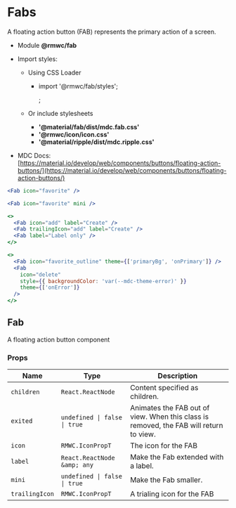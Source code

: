 # Fabs

A floating action button (FAB) represents the primary action of a screen.

- Module **@rmwc/fab**
- Import styles:

  - Using CSS Loader

    - import '@rmwc/fab/styles';

      ;

  - Or include stylesheets
    - **'@material/fab/dist/mdc.fab.css'**
    - **'@rmwc/icon/icon.css'**
    - **'@material/ripple/dist/mdc.ripple.css'**

- MDC Docs: [https://material.io/develop/web/components/buttons/floating-action-buttons/](https://material.io/develop/web/components/buttons/floating-action-buttons/)

```jsx live
<Fab icon="favorite" />
```

```jsx live
<Fab icon="favorite" mini />
```

```jsx live
<>
  <Fab icon="add" label="Create" />
  <Fab trailingIcon="add" label="Create" />
  <Fab label="Label only" />
</>
```

```jsx live
<>
  <Fab icon="favorite_outline" theme={['primaryBg', 'onPrimary']} />
  <Fab
    icon="delete"
    style={{ backgroundColor: 'var(--mdc-theme-error)' }}
    theme={['onError']}
  />
</>
```

## Fab

A floating action button component

### Props

| Name           | Type                         | Description                                                                            |
| -------------- | ---------------------------- | -------------------------------------------------------------------------------------- |
| `children`     | `React.ReactNode`            | Content specified as children.                                                         |
| `exited`       | `undefined \| false \| true` | Animates the FAB out of view. When this class is removed, the FAB will return to view. |
| `icon`         | `RMWC.IconPropT`             | The icon for the FAB                                                                   |
| `label`        | `React.ReactNode &amp; any`  | Make the Fab extended with a label.                                                    |
| `mini`         | `undefined \| false \| true` | Make the Fab smaller.                                                                  |
| `trailingIcon` | `RMWC.IconPropT`             | A trialing icon for the FAB                                                            |
